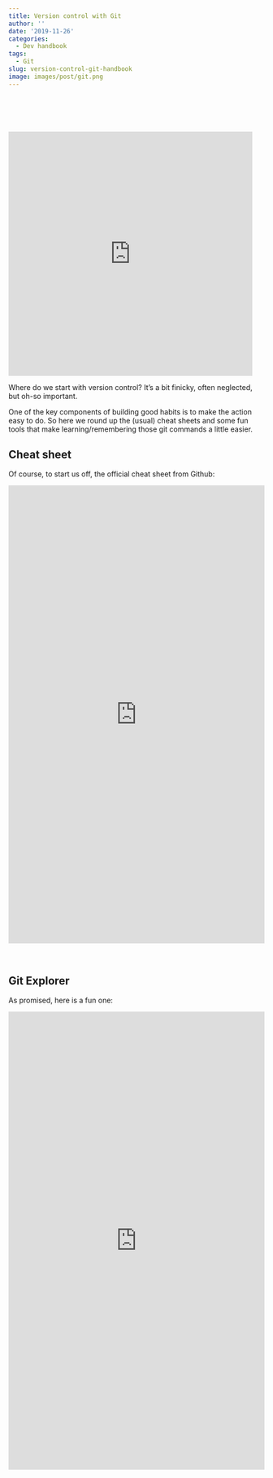 ```yaml
---
title: Version control with Git
author: ''
date: '2019-11-26'
categories:
  - Dev handbook
tags:
  - Git
slug: version-control-git-handbook
image: images/post/git.png
---
```


<br>

<head>
<meta charset="utf-8">
<meta name="viewport" content="width=device-width, initial-scale=1">
<!--
<link rel="stylesheet" href="https://maxcdn.bootstrapcdn.com/bootstrap/4.3.1/css/bootstrap.min.css">
-->

<link
  rel="stylesheet"
  href="https://cdn.rawgit.com/afeld/bootstrap-toc/v1.0.1/dist/bootstrap-toc.min.css"
/>
<script src="https://ajax.googleapis.com/ajax/libs/jquery/3.4.1/jquery.min.js"></script>
<script src="https://cdnjs.cloudflare.com/ajax/libs/popper.js/1.14.7/umd/popper.min.js"></script>
<script src="https://maxcdn.bootstrapcdn.com/bootstrap/4.3.1/js/bootstrap.min.js"></script>
<script src="https://cdn.rawgit.com/afeld/bootstrap-toc/v1.0.1/dist/bootstrap-toc.min.js"></script>
</head>
<body>

<body data-spy="scroll" data-target="#toc"> 
<div class="container">
<div class="row">
<!-- sidebar, which will move to the top on a small screen -->
<div class="col-sm-2">
<nav id="toc" data-toggle="toc" class="sticky-top" style='padding-top:40px'></nav>
</div>
<!-- main content area -->
<div class="col-sm-10">


<iframe src="https://pasteapp.com/p/bgI4zL7dpWi/embed?view=zSNf9Jhf67n" width="480" height="480" scrolling="no" frameborder="0" allowfullscreen></iframe>

Where do we start with version control? It's a bit finicky, often neglected, but oh-so important. 

One of the key components of building good habits is to make the action easy to do. So here we round up the (usual) cheat sheets and some fun tools that make learning/remembering those git commands a little easier.

## Cheat sheet

Of course, to start us off, the official cheat sheet from Github:

<iframe src="https://github.github.com/training-kit/downloads/github-git-cheat-sheet.pdf" style="border:0px #ffffff none;" name="myiFrame" scrolling="yes" frameborder="1" marginheight="0px" marginwidth="0px" height="900px" width="100%" allowfullscreen></iframe>


<br>

## Git Explorer

As promised, here is a fun one:

<iframe src="https://gitexplorer.com/" style="border:0px #ffffff none;" name="myiFrame" scrolling="yes" frameborder="1" marginheight="0px" marginwidth="0px" height="900px" width="100%" allowfullscreen></iframe>



</div>
</div>
</div>
</body>